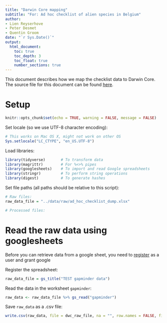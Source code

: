```yaml
---
title: "Darwin Core mapping"
subtitle: "For: Ad hoc checklist of alien species in Belgium"
author:
- Lien Reyserhove
- Peter Desmet
- Quentin Groom
date: "`r Sys.Date()`"
output:
  html_document:
    toc: true
    toc_depth: 3
    toc_float: true
    number_sections: true
---
```


This document describes how we map the checklist data to Darwin Core. The source file for this document can be found [here]().

# Setup

```r
knitr::opts_chunk$set(echo = TRUE, warning = FALSE, message = FALSE)
```

Set locale (so we use UTF-8 character encoding):

```r
# This works on Mac OS X, might not work on other OS
Sys.setlocale("LC_CTYPE", "en_US.UTF-8")
```

Load libraries:

```r
library(tidyverse)       # To transform data
library(magrittr)        # For %<>% pipes
library(googlesheets)    # To import and read Google spreadsheets 
library(stringr)         # To perform string operations
library(digest)          # To generate hashes
```

Set file paths (all paths should be relative to this script):
 
```r
# Raw files:
raw_data_file = "../data/raw/ad_hoc_checklist_dump.xlsx"

# Processed files:

```

# Read the raw data using googlesheets

Before you can retrieve data from a google sheet, you need to [register](https://accounts.google.com/SignUp?hl=en) as a user and grant google

Register the spreadsheet:

```r
raw_data_file = gs_title("TEST gapminder data")
```

Read the data in the worksheet `gapminder`:

```r
raw_data <- raw_data_file %>% gs_read("gapminder")
```

Save `raw_data` as a .csv file:

```r
write.csv(raw_data, file = dwc_raw_file, na = "", row.names = FALSE, fileEncoding = "UTF-8")
```
